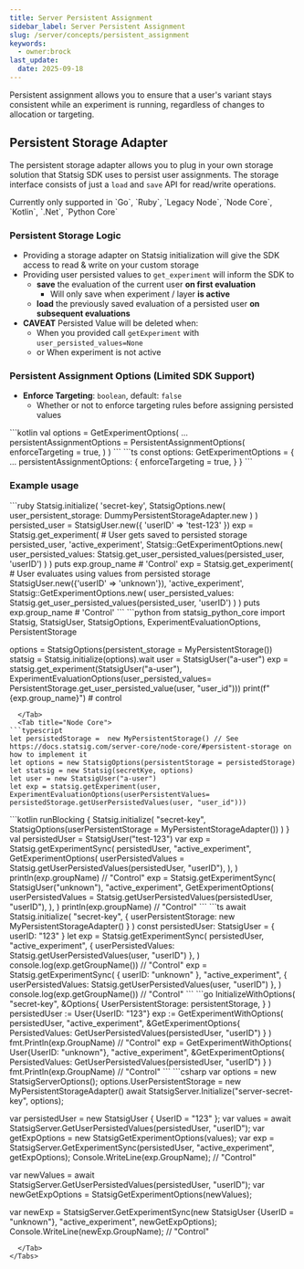 ```yaml
---
title: Server Persistent Assignment
sidebar_label: Server Persistent Assignment
slug: /server/concepts/persistent_assignment
keywords:
  - owner:brock
last_update:
  date: 2025-09-18
---
```



Persistent assignment allows you to ensure that a user's variant stays consistent while an experiment is running, regardless of changes to allocation or targeting.

## Persistent Storage Adapter

The persistent storage adapter allows you to plug in your own storage solution that Statsig SDK uses to persist user assignments.
The storage interface consists of just a `load` and `save` API for read/write operations.

<Info>
Currently only supported in `Go`, `Ruby`, `Legacy Node`, `Node Core`, `Kotlin`, `.Net`, `Python Core`
</Info>

### Persistent Storage Logic

- Providing a storage adapter on Statsig initialization will give the SDK access to read & write on your custom storage
- Providing user persisted values to `get_experiment` will inform the SDK to
  - **save** the evaluation of the current user **on first evaluation**
    - Will only save when experiment / layer **is active**
  - **load** the previously saved evaluation of a persisted user **on subsequent evaluations**
 - **CAVEAT** Persisted Value will be deleted when: 
   - When you provided call `getExperiment` with `user_persisted_values=None` 
   - or When experiment is not active

### Persistent Assignment Options (Limited SDK Support)

- **Enforce Targeting**: `boolean`, default: `false`
  - Whether or not to enforce targeting rules before assigning persisted values

<Tabs>
  <Tab title="Kotlin">
```kotlin
val options = GetExperimentOptions(
  ...
  persistentAssignmentOptions = PersistentAssignmentOptions(
    enforceTargeting = true,
  )
)
```
  </Tab>
  <Tab title="Node JS">
```ts
const options: GetExperimentOptions = {
  ...
  persistentAssignmentOptions: {
    enforceTargeting = true,
  }
}
```
  </Tab>
</Tabs>

### Example usage

<Tabs>
  <Tab title="Ruby">
```ruby
Statsig.initialize(
  'secret-key',
  StatsigOptions.new(
    user_persistent_storage: DummyPersistentStorageAdapter.new
  )
)
persisted_user = StatsigUser.new({ 'userID' => 'test-123' })
exp = Statsig.get_experiment( # User gets saved to persisted storage
  persisted_user,
  'active_experiment',
  Statsig::GetExperimentOptions.new(
    user_persisted_values: Statsig.get_user_persisted_values(persisted_user, 'userID')
  )
)
puts exp.group_name # 'Control'
exp = Statsig.get_experiment( # User evaluates using values from persisted storage
  StatsigUser.new({'userID' => 'unknown'}),
  'active_experiment',
  Statsig::GetExperimentOptions.new(
    user_persisted_values: Statsig.get_user_persisted_values(persisted_user, 'userID')
  )
)
puts exp.group_name # 'Control'
```
  </Tab>
  <Tab title="Python (Python Core)">
```python
from statsig_python_core import Statsig, StatsigUser, StatsigOptions, ExperimentEvaluationOptions, PersistentStorage

options = StatsigOptions(persistent_storage = MyPersistentStorage())
statsig = Statsig.initialize(options).wait
user = StatsigUser("a-user")
exp = statsig.get_experiment(StatsigUser("a-user"), ExperimentEvaluationOptions(user_persisted_values= PersistentStorage.get_user_persisted_value(user, "user_id")))
print(f"{exp.group_name}") # control
```
  </Tab>
  <Tab title="Node Core">
```typescript
let persistedStorage =  new MyPersistentStorage() // See https://docs.statsig.com/server-core/node-core/#persistent-storage on how to implement it
let options = new StatsigOptions(persistentStorage = persistedStorage)
let statsig = new Statsig(secretKye, options)
let user = new StatsigUser("a-user")
let exp = statsig.getExperiment(user, ExperimentEvaluationOptions(userPersistentValues= persistedStorage.getUserPersistedValues(user, "user_id")))
```
  </Tab>
  <Tab title="Kotlin">
```kotlin
runBlocking {
  Statsig.initialize(
    "secret-key",
    StatsigOptions(userPersistentStorage = MyPersistentStorageAdapter())
  )
}
val persistedUser = StatsigUser("test-123")
var exp = Statsig.getExperimentSync(
  persistedUser,
  "active_experiment",
  GetExperimentOptions(
    userPersistedValues = Statsig.getUserPersistedValues(persistedUser, "userID"),
  ),
)
println(exp.groupName) // "Control"
exp = Statsig.getExperimentSync(
  StatsigUser("unknown"),
  "active_experiment",
  GetExperimentOptions(
    userPersistedValues = Statsig.getUserPersistedValues(persistedUser, "userID"),
  ),
)
println(exp.groupName) // "Control"
```
  </Tab>
  <Tab title="Node JS">
```ts
await Statsig.initialize(
  "secret-key",
  {
    userPersistentStorage: new MyPersistentStorageAdapter()
  }
)
const persistedUser: StatsigUser = { userID: "123" }
let exp = Statsig.getExperimentSync(
  persistedUser,
  "active_experiment",
  {
    userPersistedValues: Statsig.getUserPersistedValues(user, "userID")
  },
)
console.log(exp.getGroupName()) // "Control"
exp = Statsig.getExperimentSync(
  { userID: "unknown" },
  "active_experiment",
  {
    userPersistedValues: Statsig.getUserPersistedValues(user, "userID")
  },
)
console.log(exp.getGroupName()) // "Control"
```
  </Tab>
  <Tab title="Go">
```go
InitializeWithOptions(
  "secret-key",
  &Options{
    UserPersistentStorage: persistentStorage,
  }
)
persistedUser := User{UserID: "123"}
exp := GetExperimentWithOptions(
  persistedUser,
  "active_experiment",
  &GetExperimentOptions{
    PersistedValues: GetUserPersistedValues(persistedUser, "userID")
  }
)
fmt.Println(exp.GroupName) // "Control"
exp = GetExperimentWithOptions(
  User{UserID: "unknown"},
  "active_experiment",
  &GetExperimentOptions{
    PersistedValues: GetUserPersistedValues(persistedUser, "userID")
  }
)
fmt.Println(exp.GroupName) // "Control"
```
  </Tab>
  <Tab title=".NET">
```csharp
var options = new StatsigServerOptions();
options.UserPersistentStorage = new MyPersistentStorageAdapter()
await StatsigServer.Initialize("server-secret-key", options);

var persistedUser = new StatsigUser { UserID = "123" };
var values = await StatsigServer.GetUserPersistedValues(persistedUser, "userID");
var getExpOptions = new StatsigGetExperimentOptions(values);
var exp = StatsigServer.GetExperimentSync(persistedUser, "active_experiment", getExpOptions);
Console.WriteLine(exp.GroupName); // "Control"

var newValues = await StatsigServer.GetUserPersistedValues(persistedUser, "userID");
var newGetExpOptions = StatsigGetExperimentOptions(newValues);

var newExp = StatsigServer.GetExperimentSync(new StatsigUser {UserID = "unknown"}, "active_experiment", newGetExpOptions);
Console.WriteLine(newExp.GroupName); // "Control"
```
  </Tab>
</Tabs>
